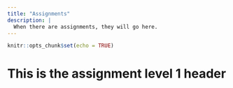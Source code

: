 ```yaml
---
title: "Assignments"
description: |
  When there are assignments, they will go here.
---
```


```r
knitr::opts_chunk$set(echo = TRUE)
```

# This is the assignment level 1 header

